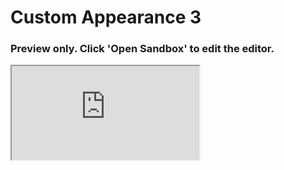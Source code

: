 

<Meta title="Example/Custom Appearance 2" />

# Custom Appearance 3

### Preview only. Click 'Open Sandbox' to edit the editor.

<iframe
  src="https://codesandbox.io/embed/github/swch/Strivve-UX-Components/tree/master/examples/custom-appearance3?fontsize=14&hidenavigation=1&theme=dark"
  style={{ marginTop: 12, marginBottom: 20, width: '100%', height: '600px', background: 'black', border: '0', borderRadius: '4px', overflow: 'hidden' }}
  title="swch/Strivve-UX-Components: custom-appearance3"
  allow="accelerometer; ambient-light-sensor; camera; encrypted-media; geolocation; gyroscope; hid; microphone; midi; payment; usb; vr; xr-spatial-tracking"
  sandbox="allow-forms allow-modals allow-popups allow-presentation allow-same-origin allow-scripts"
/>

<Markdown>{Appearance}</Markdown>
